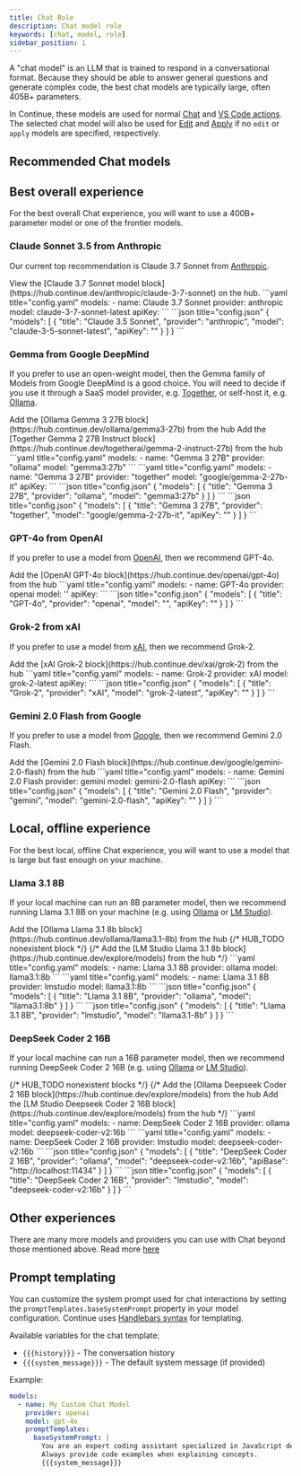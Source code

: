 ```yaml
---
title: Chat Role
description: Chat model role
keywords: [chat, model, role]
sidebar_position: 1
---
```



A "chat model" is an LLM that is trained to respond in a conversational format. Because they should be able to answer general questions and generate complex code, the best chat models are typically large, often 405B+ parameters.

In Continue, these models are used for normal [Chat](../../chat/how-to-use-it.md) and [VS Code actions](../deep-dives/vscode-actions.md). The selected chat model will also be used for [Edit](../../edit/how-to-use-it.md) and [Apply](./apply.mdx) if no `edit` or `apply` models are specified, respectively.

## Recommended Chat models

## Best overall experience

For the best overall Chat experience, you will want to use a 400B+ parameter model or one of the frontier models.

### Claude Sonnet 3.5 from Anthropic

Our current top recommendation is Claude 3.7 Sonnet from [Anthropic](../model-providers/top-level/anthropic.mdx).

<Tabs groupId="hub-config-example">
  <TabItem value="hub" label="Hub">
  View the [Claude 3.7 Sonnet model block](https://hub.continue.dev/anthropic/claude-3-7-sonnet) on the hub.
  </TabItem>
  <TabItem value="yaml" label="YAML">
  ```yaml title="config.yaml"
  models:
    - name: Claude 3.7 Sonnet
      provider: anthropic
      model: claude-3-7-sonnet-latest
      apiKey: <YOUR_ANTHROPIC_API_KEY>
  ```
  </TabItem>
  <TabItem value="json" label="JSON">
  ```json title="config.json"
  {
    "models": [
      {
        "title": "Claude 3.5 Sonnet",
        "provider": "anthropic",
        "model": "claude-3-5-sonnet-latest",
        "apiKey": "<YOUR_ANTHROPIC_API_KEY>"
      }
    ]
  }
  ```
  </TabItem>
</Tabs>

### Gemma from Google DeepMind

If you prefer to use an open-weight model, then the Gemma family of Models from Google DeepMind is a good choice. You will need to decide if you use it through a SaaS model provider, e.g. [Together](../model-providers/more/together.mdx), or self-host it, e.g. [Ollama](../model-providers/top-level/ollama.mdx).

<Tabs groupId="config-example">
  <TabItem value="hub" label="Hub">
    <Tabs groupId="providers">
        <TabItem value="Ollama">
        Add the [Ollama Gemma 3 27B block](https://hub.continue.dev/ollama/gemma3-27b) from the hub
        </TabItem>
        <TabItem value="Together">
        Add the [Together Gemma 2 27B Instruct block](https://hub.continue.dev/togetherai/gemma-2-instruct-27b) from the hub
        </TabItem>
    </Tabs>
  </TabItem>
  <TabItem value="yaml" label="YAML">
    <Tabs groupId="providers">
        <TabItem value="Ollama">
        ```yaml title="config.yaml"
        models:
          - name: "Gemma 3 27B"
            provider: "ollama"
            model: "gemma3:27b"
        ```
        </TabItem>
        <TabItem value="Together">
        ```yaml title="config.yaml"
        models:
          - name: "Gemma 3 27B"
            provider: "together"
            model: "google/gemma-2-27b-it"
            apiKey: <YOUR_TOGETHER_API_KEY>
        ```
        </TabItem>
    </Tabs>
  </TabItem>
  <TabItem value="json" label="JSON">
    <Tabs groupId="providers">
        <TabItem value="Ollama">
        ```json title="config.json"
        {
          "models": [
            {
              "title": "Gemma 3 27B",
              "provider": "ollama",
              "model": "gemma3:27b"
            }
          ]
        }
        ```
        </TabItem>
        <TabItem value="Together">
        ```json title="config.json"
        {
          "models": [
            {
              "title": "Gemma 3 27B",
              "provider": "together",
              "model": "google/gemma-2-27b-it",
              "apiKey": "<YOUR_TOGETHER_API_KEY>"
            }
          ]
        }
        ```
        </TabItem>
    </Tabs>
  </TabItem>
</Tabs>

### GPT-4o from OpenAI

If you prefer to use a model from [OpenAI](../model-providers/top-level/openai.mdx), then we recommend GPT-4o.

<Tabs groupId="hub-config-example">
    <TabItem value="hub" label="Hub">
    Add the [OpenAI GPT-4o block](https://hub.continue.dev/openai/gpt-4o) from the hub
    </TabItem>
  <TabItem value="yaml" label="YAML">
  ```yaml title="config.yaml"
  models:
    - name: GPT-4o
      provider: openai
      model: ''
      apiKey: <YOUR_OPENAI_API_KEY>
  ```
  </TabItem>
  <TabItem value="json" label="JSON">
  ```json title="config.json"
  {
    "models": [
      {
        "title": "GPT-4o",
        "provider": "openai",
        "model": "",
        "apiKey": "<YOUR_OPENAI_API_KEY>"
      }
    ]
  }
  ```
  </TabItem>
</Tabs>

### Grok-2 from xAI

If you prefer to use a model from [xAI](../model-providers/top-level/xAI.mdx), then we recommend Grok-2.

<Tabs groupId="hub-config-example">
    <TabItem value="hub" label="Hub">
    Add the [xAI Grok-2 block](https://hub.continue.dev/xai/grok-2) from the hub
    </TabItem>
  <TabItem value="yaml" label="YAML">
  ```yaml title="config.yaml"
  models:
    - name: Grok-2
      provider: xAI
      model: grok-2-latest
      apiKey: <YOUR_XAI_API_KEY>
  ```
  </TabItem>
  <TabItem value="json" label="JSON">
  ```json title="config.json"
  {
    "models": [
      {
        "title": "Grok-2",
        "provider": "xAI",
        "model": "grok-2-latest",
        "apiKey": "<YOUR_XAI_API_KEY>"
      }
    ]
  }
  ```
  </TabItem>
</Tabs>

### Gemini 2.0 Flash from Google

If you prefer to use a model from [Google](../model-providers/top-level/gemini.mdx), then we recommend Gemini 2.0 Flash.

<Tabs groupId="hub-config-example">
    <TabItem value="hub" label="Hub">
    Add the [Gemini 2.0 Flash block](https://hub.continue.dev/google/gemini-2.0-flash) from the hub
    </TabItem>
  <TabItem value="yaml" label="YAML">
  ```yaml title="config.yaml"
  models:
    - name: Gemini 2.0 Flash
      provider: gemini
      model: gemini-2.0-flash
      apiKey: <YOUR_GEMINI_API_KEY>
  ```
  </TabItem>
  <TabItem value="json" label="JSON">
  ```json title="config.json"
  {
    "models": [
      {
        "title": "Gemini 2.0 Flash",
        "provider": "gemini",
        "model": "gemini-2.0-flash",
        "apiKey": "<YOUR_GEMINI_API_KEY>"
      }
    ]
  }
  ```
  </TabItem>
</Tabs>

## Local, offline experience

For the best local, offline Chat experience, you will want to use a model that is large but fast enough on your machine.

### Llama 3.1 8B

If your local machine can run an 8B parameter model, then we recommend running Llama 3.1 8B on your machine (e.g. using [Ollama](../model-providers/top-level/ollama.mdx) or [LM Studio](../model-providers/more/lmstudio.mdx)).

<Tabs groupId="hub-config-example">
  <TabItem value="hub" label="Hub">
    <Tabs groupId="providers">
        <TabItem value="ollama" label="Ollama">
    Add the [Ollama Llama 3.1 8b block](https://hub.continue.dev/ollama/llama3.1-8b) from the hub
    </TabItem>
    {/* HUB_TODO nonexistent block */}
    {/* <TabItem value="lmstudio" label="LM Studio">
    Add the [LM Studio Llama 3.1 8b block](https://hub.continue.dev/explore/models) from the hub
    </TabItem> */}
    </Tabs>
  </TabItem>
  <TabItem value="yaml" label="YAML">
    <Tabs groupId="providers">
      <TabItem value="Ollama">
      ```yaml title="config.yaml"
      models:
        - name: Llama 3.1 8B
          provider: ollama
          model: llama3.1:8b
      ```
      </TabItem>
      <TabItem value="LM Studio">
      ```yaml title="config.yaml"
      models:
        - name: Llama 3.1 8B
          provider: lmstudio
          model: llama3.1:8b
      ```
      </TabItem>
    </Tabs>
  </TabItem>
  <TabItem value="json" label="JSON">
    <Tabs groupId="providers">
      <TabItem value="Ollama">
      ```json title="config.json"
      {
        "models": [
          {
            "title": "Llama 3.1 8B",
            "provider": "ollama",
            "model": "llama3.1:8b"
          }
        ]
      }
      ```
      </TabItem>
      <TabItem value="LM Studio">
      ```json title="config.json"
      {
        "models": [
          {
            "title": "Llama 3.1 8B",
            "provider": "lmstudio",
            "model": "llama3.1-8b"
          }
        ]
      }
      ```
      </TabItem>
    </Tabs>
  </TabItem>
</Tabs>

### DeepSeek Coder 2 16B

If your local machine can run a 16B parameter model, then we recommend running DeepSeek Coder 2 16B (e.g. using [Ollama](../model-providers/top-level/ollama.mdx) or [LM Studio](../model-providers/more/lmstudio.mdx)).

<Tabs groupId="config-example">
  {/* HUB_TODO nonexistent blocks */}
  {/* <TabItem value="hub" label="Hub">
    <Tabs groupId="providers">
    <TabItem value="ollama" label="Ollama">
    Add the [Ollama Deepseek Coder 2 16B block](https://hub.continue.dev/explore/models) from the hub
    </TabItem>
    <TabItem value="lmstudio" label="LM Studio">
    Add the [LM Studio Deepseek Coder 2 16B block](https://hub.continue.dev/explore/models) from the hub
    </TabItem>
    </Tabs>
  </TabItem> */}
  <TabItem value="yaml" label="YAML">
    <Tabs groupId="providers">
        <TabItem value="Ollama">
        ```yaml title="config.yaml"
        models:
          - name: DeepSeek Coder 2 16B
            provider: ollama
            model: deepseek-coder-v2:16b
        ```
        </TabItem>
        <TabItem value="LM Studio">
        ```yaml title="config.yaml"
        models:
          - name: DeepSeek Coder 2 16B
            provider: lmstudio
            model: deepseek-coder-v2:16b
        ```
        </TabItem>
    </Tabs>
  </TabItem>
  <TabItem value="json" label="JSON">
    <Tabs groupId="providers">
      <TabItem value="Ollama">
      ```json title="config.json"
      {
        "models": [
          {
            "title": "DeepSeek Coder 2 16B",
            "provider": "ollama",
            "model": "deepseek-coder-v2:16b",
            "apiBase": "http://localhost:11434"
          }
        ]
      }
      ```
      </TabItem>
      <TabItem value="LM Studio">
      ```json title="config.json"
      {
        "models": [
          {
            "title": "DeepSeek Coder 2 16B",
            "provider": "lmstudio",
            "model": "deepseek-coder-v2:16b"
          }
        ]
      }
      ```
      </TabItem>
    </Tabs>
  </TabItem>
</Tabs>

## Other experiences

There are many more models and providers you can use with Chat beyond those mentioned above. Read more [here](../model-roles/chat.mdx)

## Prompt templating

You can customize the system prompt used for chat interactions by setting the `promptTemplates.baseSystemPrompt` property in your model configuration. Continue uses [Handlebars syntax](https://handlebarsjs.com/guide/) for templating.

Available variables for the chat template:

- `{{{history}}}` - The conversation history
- `{{{system_message}}}` - The default system message (if provided)

Example:

```yaml
models:
  - name: My Custom Chat Model
    provider: openai
    model: gpt-4o
    promptTemplates:
      baseSystemPrompt: |
        You are an expert coding assistant specialized in JavaScript development.
        Always provide code examples when explaining concepts.
        {{{system_message}}}
```
